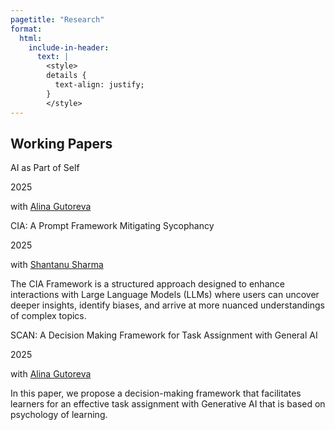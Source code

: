 ```yaml
---
pagetitle: "Research"
format:
  html:
    include-in-header:
      text: |
        <style>
        details {
          text-align: justify;
        }
        </style>
---
```


## Working Papers

::::::: paper-box
::: paper-title
AI as Part of Self
:::

::: paper-year
2025
:::

::: paper-authors
with [Alina Gutoreva](https://scholar.google.com/citations?user=bjfbYmAAAAAJ&hl=en&oi=ao)
:::

::: paper-description
:::
:::::::

::::::: paper-box
::: paper-title
CIA: A Prompt Framework Mitigating Sycophancy
:::

::: paper-year
2025
:::

::: paper-authors
with [Shantanu Sharma](https://orcid.org/0009-0008-8914-9544)
:::

::: paper-description
The CIA Framework is a structured approach designed to enhance interactions with Large Language Models (LLMs) where users can uncover deeper insights, identify biases, and arrive at more nuanced understandings of complex topics.
:::
:::::::

::::::: paper-box
::: paper-title
SCAN: A Decision Making Framework for Task Assignment with General AI
:::

::: paper-year
2025
:::

::: paper-authors
with [Alina Gutoreva](https://scholar.google.com/citations?user=bjfbYmAAAAAJ&hl=en&oi=ao)
:::

::: paper-description
In this paper, we propose a decision-making framework that facilitates learners for an effective task assignment with Generative AI that is based on psychology of learning.
:::
:::::::